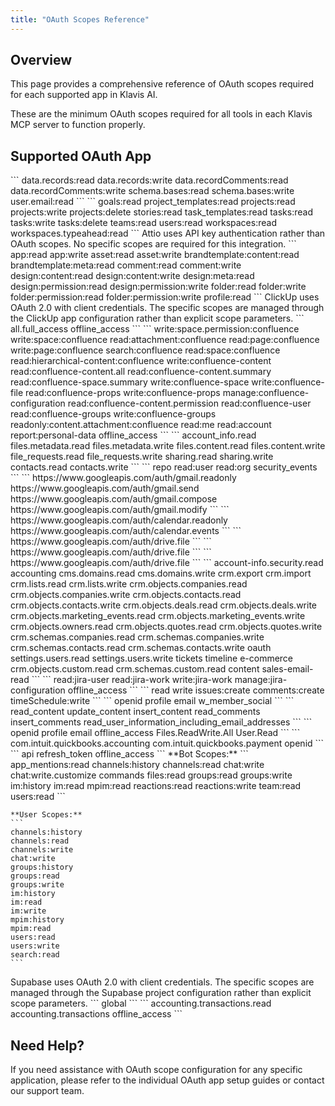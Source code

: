 ```yaml
---
title: "OAuth Scopes Reference"
---
```


## Overview

This page provides a comprehensive reference of OAuth scopes required for each supported app in Klavis AI.

<Note>
These are the minimum OAuth scopes required for all tools in each Klavis MCP server to function properly.
</Note>

## Supported OAuth App

<AccordionGroup>
  <Accordion title="Airtable">
    ```
    data.records:read
    data.records:write
    data.recordComments:read
    data.recordComments:write
    schema.bases:read
    schema.bases:write
    user.email:read
    ```
  </Accordion>

  <Accordion title="Asana">
    ```
    goals:read
    project_templates:read
    projects:read
    projects:write
    projects:delete
    stories:read
    task_templates:read
    tasks:read
    tasks:write
    tasks:delete
    teams:read
    users:read
    workspaces:read
    workspaces.typeahead:read
    ```
  </Accordion>

  <Accordion title="Attio">
    <Note>
    Attio uses API key authentication rather than OAuth scopes. No specific scopes are required for this integration.
    </Note>
  </Accordion>

  <Accordion title="Canva">
    ```
    app:read
    app:write
    asset:read
    asset:write
    brandtemplate:content:read
    brandtemplate:meta:read
    comment:read
    comment:write
    design:content:read
    design:content:write
    design:meta:read
    design:permission:read
    design:permission:write
    folder:read
    folder:write
    folder:permission:read
    folder:permission:write
    profile:read
    ```
  </Accordion>

  <Accordion title="ClickUp">
    <Note>
    ClickUp uses OAuth 2.0 with client credentials. The specific scopes are managed through the ClickUp app configuration rather than explicit scope parameters.
    </Note>
  </Accordion>

  <Accordion title="Close">
    ```
    all.full_access
    offline_access
    ```
  </Accordion>

  <Accordion title="Confluence">
    ```
    write:space.permission:confluence
    write:space:confluence
    read:attachment:confluence
    read:page:confluence
    write:page:confluence
    search:confluence
    read:space:confluence
    read:hierarchical-content:confluence
    write:confluence-content
    read:confluence-content.all
    read:confluence-content.summary
    read:confluence-space.summary
    write:confluence-space
    write:confluence-file
    read:confluence-props
    write:confluence-props
    manage:confluence-configuration
    read:confluence-content.permission
    read:confluence-user
    read:confluence-groups
    write:confluence-groups
    readonly:content.attachment:confluence
    read:me
    read:account
    report:personal-data
    offline_access
    ```
  </Accordion>

  <Accordion title="Dropbox">
    ```
    account_info.read
    files.metadata.read
    files.metadata.write
    files.content.read
    files.content.write
    file_requests.read
    file_requests.write
    sharing.read
    sharing.write
    contacts.read
    contacts.write
    ```
  </Accordion>

  <Accordion title="GitHub">
    ```
    repo
    read:user
    read:org
    security_events
    ```
  </Accordion>

  <Accordion title="Gmail">
    ```
    https://www.googleapis.com/auth/gmail.readonly
    https://www.googleapis.com/auth/gmail.send
    https://www.googleapis.com/auth/gmail.compose
    https://www.googleapis.com/auth/gmail.modify
    ```
  </Accordion>

  <Accordion title="Google Calendar">
    ```
    https://www.googleapis.com/auth/calendar.readonly
    https://www.googleapis.com/auth/calendar.events
    ```
  </Accordion>

  <Accordion title="Google Docs">
    ```
    https://www.googleapis.com/auth/drive.file
    ```
  </Accordion>

  <Accordion title="Google Drive">
    ```
    https://www.googleapis.com/auth/drive.file
    ```
  </Accordion>

  <Accordion title="Google Sheets">
    ```
    https://www.googleapis.com/auth/drive.file
    ```
  </Accordion>

  <Accordion title="HubSpot">
    ```
    account-info.security.read
    accounting
    cms.domains.read
    cms.domains.write
    crm.export
    crm.import
    crm.lists.read
    crm.lists.write
    crm.objects.companies.read
    crm.objects.companies.write
    crm.objects.contacts.read
    crm.objects.contacts.write
    crm.objects.deals.read
    crm.objects.deals.write
    crm.objects.marketing_events.read
    crm.objects.marketing_events.write
    crm.objects.owners.read
    crm.objects.quotes.read
    crm.objects.quotes.write
    crm.schemas.companies.read
    crm.schemas.companies.write
    crm.schemas.contacts.read
    crm.schemas.contacts.write
    oauth
    settings.users.read
    settings.users.write
    tickets
    timeline
    e-commerce
    crm.objects.custom.read
    crm.schemas.custom.read
    content
    sales-email-read
    ```
  </Accordion>

  <Accordion title="Jira">
    ```
    read:jira-user
    read:jira-work
    write:jira-work
    manage:jira-configuration
    offline_access
    ```
  </Accordion>

  <Accordion title="Linear">
    ```
    read
    write
    issues:create
    comments:create
    timeSchedule:write
    ```
  </Accordion>

  <Accordion title="LinkedIn">
    ```
    openid
    profile
    email
    w_member_social
    ```
  </Accordion>

  <Accordion title="Notion">
    ```
    read_content
    update_content
    insert_content
    read_comments
    insert_comments
    read_user_information_including_email_addresses
    ```
  </Accordion>

  <Accordion title = "OneDrive">
      ```
      openid
      profile
      email
      offline_access
      Files.ReadWrite.All
      User.Read
      ```
  </Accordion>

  <Accordion title="QuickBooks">
    ```
    com.intuit.quickbooks.accounting
    com.intuit.quickbooks.payment
    openid
    ```
  </Accordion>

  <Accordion title="Salesforce">
    ```
    api
    refresh_token
    offline_access
    ```
  </Accordion>

  <Accordion title="Slack">
    **Bot Scopes:**
    ```
    app_mentions:read
    channels:history
    channels:read
    chat:write
    chat:write.customize
    commands
    files:read
    groups:read
    groups:write
    im:history
    im:read
    mpim:read
    reactions:read
    reactions:write
    team:read
    users:read
    ```
    
    **User Scopes:**
    ```
    channels:history
    channels:read
    channels:write
    chat:write
    groups:history
    groups:read
    groups:write
    im:history
    im:read
    im:write
    mpim:history
    mpim:read
    users:read
    users:write
    search:read
    ```
  </Accordion>

  <Accordion title="Supabase">
    <Note>
    Supabase uses OAuth 2.0 with client credentials. The specific scopes are managed through the Supabase project configuration rather than explicit scope parameters.
    </Note>
  </Accordion>

  <Accordion title="WordPress">
    ```
    global
    ```
  </Accordion>

  <Accordion title="Xero">
    ```
    accounting.transactions.read
    accounting.transactions
    offline_access
    ```
  </Accordion>
</AccordionGroup>

## Need Help?

<Tip>
If you need assistance with OAuth scope configuration for any specific application, please refer to the individual OAuth app setup guides or contact our support team.
</Tip>